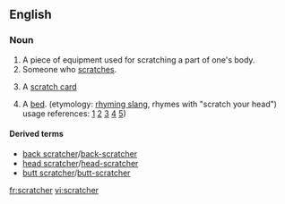 ==English==

===Noun===
{{en-noun}}

# A piece of equipment used for scratching a part of one's body.
# Someone who [[scratch]]es.
# {{context|lottery}} A [[scratch card]]
# A [[bed]]. (etymology: [[rhyming slang]], rhymes with "scratch your head") usage references: [http://theproject366things.blogspot.com/2010/09/thing-158-milk-market.html] [http://publicaddress.net/default,4110.sm] [http://www.triskelartscentre.ie/issc/] [http://www.boards.ie/vbulletin/showthread.php?t=2056009813] [http://www.druidschool.com/site/1030100/page/901713])

====Derived terms====
*[[back scratcher]]/[[back-scratcher]]
*[[head scratcher]]/[[head-scratcher]]
*[[butt scratcher]]/[[butt-scratcher]]

[[fr:scratcher]]
[[vi:scratcher]]